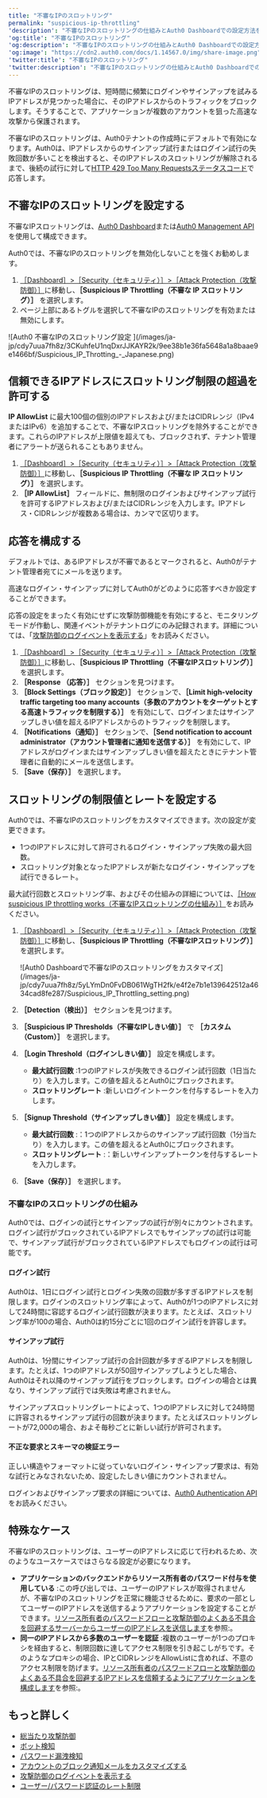 ---
title: "不審なIPのスロットリング"
permalink: "suspicious-ip-throttling"
'description': "不審なIPのスロットリングの仕組みとAuth0 Dashboardでの設定方法をご説明します。"
'og:title': "不審なIPのスロットリング"
'og:description': "不審なIPのスロットリングの仕組みとAuth0 Dashboardでの設定方法をご説明します。"
'og:image': "https://cdn2.auth0.com/docs/1.14567.0/img/share-image.png"
'twitter:title': "不審なIPのスロットリング"
'twitter:description': "不審なIPのスロットリングの仕組みとAuth0 Dashboardでの設定方法をご説明します。"
---

不審なIPのスロットリングは、短時間に頻繁にログインやサインアップを試みるIPアドレスが見つかった場合に、そのIPアドレスからのトラフィックをブロックします。そうすることで、アプリケーションが複数のアカウントを狙った高速な攻撃から保護されます。

不審なIPのスロットリングは、Auth0テナントの作成時にデフォルトで有効になります。Auth0は、IPアドレスからのサインアップ試行またはログイン試行の失敗回数が多いことを検出すると、そのIPアドレスのスロットリングが解除されるまで、後続の試行に対して[HTTP 429 Too Many Requestsステータスコード](https://developer.mozilla.org/en-US/docs/Web/HTTP/Status/429)で応答します。

## 不審なIPのスロットリングを設定する

不審なIPスロットリングは、[Auth0 Dashboard](https://manage.auth0.com/#)または[Auth0 Management API](https://auth0.com/docs/api/management/v2/attack-protection/patch-suspicious-ip-throttling)を使用して構成できます。

<Warning>

Auth0では、不審なIPのスロットリングを無効化しないことを強くお勧めします。

</Warning>

1. [［Dashboard］>［Security（セキュリティ）］>［Attack Protection（攻撃防御）］](https://manage.auth0.com/#/security/attack-protection)に移動し、**［Suspicious IP Throttling（不審な IP スロットリング）］** を選択します。
2. ページ上部にあるトグルを選択して不審なIPのスロットリングを有効または無効にします。

<Frame>![Auth0 不審なIPのスロットリング設定 ](/images/ja-jp/cdy7uua7fh8z/3CKuhfeU1nqDxrJJKAYR2k/9ee38b1e36fa5648a1a8baae9e1466bf/Suspicious_IP_Throtting_-_Japanese.png)</Frame>

## 信頼できるIPアドレスにスロットリング制限の超過を許可する

**IP AllowList** に最大100個の個別のIPアドレスおよび/またはCIDRレンジ（IPv4またはIPv6）を追加することで、不審なIPスロットリングを除外することができます。これらのIPアドレスが上限値を超えても、ブロックされず、テナント管理者にアラートが送られることもありません。

1. [［Dashboard］>［Security（セキュリティ）］>［Attack Protection（攻撃防御）］](https://manage.auth0.com/#/security/attack-protection)に移動し、**［Suspicious IP Throttling（不審な IP スロットリング）］** を選択します。
2. **［IP AllowList］** フィールドに、無制限のログインおよびサインアップ試行を許可するIPアドレスおよび/またはCIDRレンジを入力します。IPアドレス・CIDRレンジが複数ある場合は、カンマで区切ります。

## 応答を構成する

デフォルトでは、あるIPアドレスが不審であるとマークされると、Auth0がテナント管理者宛てにメールを送ります。

高速なログイン・サインアップに対してAuth0がどのように応答すべきか設定することができます。

<Warning>

応答の設定をまったく有効にせずに攻撃防御機能を有効にすると、モニタリングモードが作動し、関連イベントがテナントログにのみ記録されます。詳細については、「[攻撃防御のログイベントを表示する](/ja-jp/attack-protection/view-attack-protection-events)」をお読みください。

</Warning>

1. [［Dashboard］>［Security（セキュリティ）］>［Attack Protection（攻撃防御）］](https://manage.auth0.com/#/security/attack-protection)に移動し、**［Suspicious IP Throttling（不審なIPスロットリング）］** を選択します。
2. **［Response （応答）］** セクションを見つけます。
3. **［Block Settings（ブロック設定）］** セクションで、**［Limit high-velocity traffic targeting too many accounts（多数のアカウントをターゲットとする高速トラフィックを制限する）］** を有効にして、ログインまたはサインアップしきい値を超えるIPアドレスからのトラフィックを制限します。
4. **［Notifications（通知）］** セクションで、**［Send notification to account administrator（アカウント管理者に通知を送信する）］** を有効にして、IP アドレスがログインまたはサインアップしきい値を超えたときにテナント管理者に自動的にメールを送信します。
5. **［Save（保存）］** を選択します。

## スロットリングの制限値とレートを設定する

Auth0では、不審なIPのスロットリングをカスタマイズできます。次の設定が変更できます。

* 1つのIPアドレスに対して許可されるログイン・サインアップ失敗の最大回数。
* スロットリング対象となったIPアドレスが新たなログイン・サインアップを試行できるレート。

最大試行回数とスロットリング率、およびその仕組みの詳細については、[［How suspicious IP throttling works（不審なIPスロットリングの仕組み）］](#how-suspicious-ip-throttling-works)をお読みください。

1. [［Dashboard］>［Security（セキュリティ）］>［Attack Protection（攻撃防御）］](https://manage.auth0.com/#/security/attack-protection)に移動し、**［Suspicious IP Throttling（不審なIPスロットリング）］** を選択します。

   <Frame>![Auth0 Dashboardで不審なIPのスロットリングをカスタマイズ](/images/ja-jp/cdy7uua7fh8z/5yLYmDn0FvDB061WgTH2fk/e4f2e7b1e139642512a4634cad8fe287/Suspicious_IP_Throttling_setting.png)</Frame>

2. **［Detection（検出）］** セクションを見つけます。
3. **［Suspicious IP Thresholds（不審なIPしきい値）］** で **［カスタム（Custom）］** を選択します。
4. **［Login Threshold（ログインしきい値）］** 設定を構成します。

   * **最大試行回数** :1つのIPアドレスが失敗できるログイン試行回数（1日当たり）を入力します。この値を超えるとAuth0にブロックされます。
   * **スロットリングレート** :新しいログイントークンを付与するレートを入力します。
5. **［Signup Threshold（サインアップしきい値）］** 設定を構成します。

   * **最大試行回数** :：1つのIPアドレスからのサインアップ試行回数（1分当たり）を入力します。この値を超えるとAuth0にブロックされます。
   * **スロットリングレート** :：新しいサインアップトークンを付与するレートを入力します。
6. **［Save（保存）］** を選択します。

### 不審なIPのスロットリングの仕組み

Auth0では、ログインの試行とサインアップの試行が別々にカウントされます。ログイン試行がブロックされているIPアドレスでもサインアップの試行は可能で、サインアップ試行がブロックされているIPアドレスでもログインの試行は可能です。

#### ログイン試行

Auth0は、1日にログイン試行とログイン失敗の回数が多すぎるIPアドレスを制限します。ログインのスロットリング率によって、Auth0が1つのIPアドレスに対して24時間に容認するログイン試行回数が決まります。たとえば、スロットリング率が100の場合、Auth0は約15分ごとに1回のログイン試行を許容します。

#### サインアップ試行

Auth0は、1分間にサインアップ試行の合計回数が多すぎるIPアドレスを制限します。たとえば、1つのIPアドレスが50回サインアップしようとした場合、Auth0はそれ以降のサインアップ試行をブロックします。ログインの場合とは異なり、サインアップ試行では失敗は考慮されません。

サインアップスロットリングレートによって、1つのIPアドレスに対して24時間に許容されるサインアップ試行の回数が決まります。たとえばスロットリングレートが72,000の場合、およそ毎秒ごとに新しい試行が許可されます。

#### 不正な要求とスキーマの検証エラー

正しい構造やフォーマットに従っていないログイン・サインアップ要求は、有効な試行とみなされないため、設定したしきい値にカウントされません。

ログインおよびサインアップ要求の詳細については、[Auth0 Authentication API](https://auth0.com/docs/api/authentication)をお読みください。

## 特殊なケース

不審なIPのスロットリングは、ユーザーのIPアドレスに応じて行われるため、次のようなユースケースではさらなる設定が必要になります。

* **アプリケーションのバックエンドからリソース所有者のパスワード付与を使用している** :この呼び出しでは、ユーザーのIPアドレスが取得されませんが、不審なIPのスロットリングを正常に機能させるために、要求の一部としてユーザーのIPアドレスを送信するようアプリケーションを設定することができます。[リソース所有者のパスワードフローと攻撃防御のよくある不具合を回避するサーバーからユーザーのIPアドレスを送信します](/ja-jp/get-started/authentication-and-authorization-flow/resource-owner-password-flow/avoid-common-issues-with-resource-owner-password-flow-and-attack-protection)を参照:。
* **同一のIPアドレスから多数のユーザーを認証** :複数のユーザーが1つのプロキシを経由すると、制限回数に達してアクセス制限を引き起こしがちです。そのようなプロキシの場合、IPとCIDRレンジをAllowListに含めれば、不意のアクセス制限を防げます。[リソース所有者のパスワードフローと攻撃防御のよくある不具合を回避するIPアドレスを信頼するようにアプリケーションを構成します](/ja-jp/get-started/authentication-and-authorization-flow/resource-owner-password-flow/avoid-common-issues-with-resource-owner-password-flow-and-attack-protection)を参照:。

## もっと詳しく

* [総当たり攻撃防御](/ja-jp/secure/attack-protection/brute-force-protection)
* [ボット検知](/ja-jp/secure/attack-protection/bot-detection)
* [パスワード漏洩検知](/ja-jp/secure/attack-protection/breached-password-detection)
* [アカウントのブロック通知メールをカスタマイズする](/ja-jp/customize/email/customize-blocked-account-emails)
* [攻撃防御のログイベントを表示する](/ja-jp/secure/attack-protection/view-attack-protection-events)
* [ユーザー/パスワード認証のレート制限](/ja-jp/troubleshoot/customer-support/operational-policies/rate-limit-policy/database-connections-rate-limits)